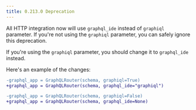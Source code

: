 ```yaml
---
title: 0.213.0 Deprecation
---
```

All HTTP integration now will use `graphql_ide` instead of `graphiql` parameter.
If you're not using the `graphiql` parameter, you can safely ignore this
deprecation.

If you're using the `graphiql` parameter, you should change it to `graphql_ide`
instead.

Here's an example of the changes:

```diff
-graphql_app = GraphQLRouter(schema, graphiql=True)
+graphql_app = GraphQLRouter(schema, graphql_ide="graphiql")

-graphql_app = GraphQLRouter(schema, graphiql=False)
+graphql_app = GraphQLRouter(schema, graphql_ide=None)
```

